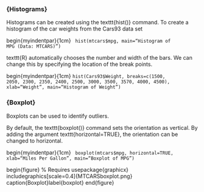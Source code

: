 <p>
### {Histograms}
Histograms can be created using the texttt{hist()} command.
To create a histogram of the car weights from the Cars93 data set

begin{myindentpar}{1cm}
<code>
hist(mtcars$mpg, main="Histogram of MPG (Data: MTCARS) ")
</code>

texttt{R} automatically chooses the number and width of the bars. We can
change this by specifying the location of the break points.

begin{myindentpar}{1cm}
<code>hist(Cars93$Weight, breaks=c(1500, 2050, 2300, 2350, 2400,
2500, 3000, 3500, 3570, 4000, 4500), xlab="Weight",
main="Histogram of Weight")
</code>




<p>
### {Boxplot}
Boxplots can be used to identify outliers.

By default, the texttt{boxplot()} command sets the orientation as vertical. By adding the argument texttt{horizontal=TRUE}, the orientation can be changed to horizontal.

begin{myindentpar}{1cm}
<code>
boxplot(mtcars$mpg, horizontal=TRUE, xlab="Miles Per Gallon",
main="Boxplot of MPG")
</code>


begin{figure}
  % Requires usepackage{graphicx}
  includegraphics[scale=0.4]{MTCARSboxplot.png}
  caption{Boxplot}label{boxplot}
end{figure}

